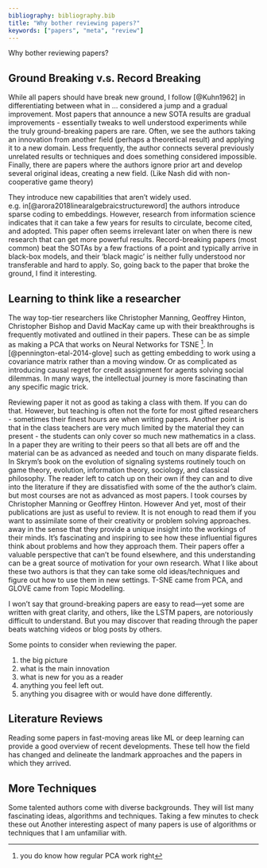 ```yaml
---
bibliography: bibliography.bib
title: "Why bother reviewing papers?"
keywords: ["papers", "meta", "review"]
---
```



Why bother reviewing papers?

## Ground Breaking v.s. Record Breaking

While all papers should have break new ground, I follow [@Kuhn1962] in differentiating between what in ... considered a jump and a gradual improvement. Most papers that announce a new SOTA results are gradual improvements - essentially tweaks to well understood experiments while the truly ground-breaking papers are rare. Often, we see the authors taking an innovation from another field (perhaps a theoretical result) and applying it to a new domain. Less frequently, the author connects several previously unrelated results or techniques and does something considered impossible. Finally, there are papers where the authors ignore prior art and develop several original ideas, creating a new field. (Like Nash did with non-cooperative game theory)

They introduce new capabilities that aren't widely used. e.g.  in[@arora2018linearalgebraicstructureword] the authors introduce sparse coding to embeddings. However, research from information science indicates that it can take a few years for results to circulate, become cited, and adopted. This paper often seems irrelevant later on when there is new research that can get more powerful results. Record-breaking papers (most common) beat the SOTAs by a few fractions of a point and typically arrive in black-box models, and their 'black magic' is neither fully understood nor transferable and hard to apply. So, going back to the paper that broke the ground, I find it interesting.


## Learning to think like a researcher

The way top-tier researchers like Christopher Manning, Geoffrey Hinton, Christopher Bishop and David MacKay came up with their breakthroughs is frequently motivated and outlined in their papers. These can be as simple as making a PCA that works on Neural Networks for TSNE [^2]. In [@pennington-etal-2014-glove] such as getting embedding to work using a covariance matrix rather than a moving window. Or as complicated as introducing causal regret for credit assignment for agents solving social dilemmas. In many ways, the intellectual journey is more fascinating than any specific magic trick.

[^2]: you do know how regular PCA work right

Reviewing paper it not as good as taking a class with them. If you can do that. However, but teaching is often not the forte for most gifted researchers - sometimes their finest hours are when writing papers. Another point is that in the class teachers are very much limited by the material they can present - the students can only cover so much new mathematics in a class. In a paper they are writing to their peers so that all bets are off and the material can be as advanced as needed and touch on many disparate fields. In Skrym's book on the evolution of signaling systems routinely touch on game theory, evolution, information theory, sociology, and classical philosophy. The reader left to catch up on their own if they can and to dive into the literature if they are dissatisfied with some of the the author's claim. but most courses are not as advanced as most papers. I took courses by Christopher Manning or Geoffrey Hinton. However And yet, most of their publications are just as useful to review. It is not enough to read them if you want to assimilate some of their creativity or problem solving approaches. away in the sense that they provide a unique insight into the workings of their minds. It's fascinating and inspiring to see how these influential figures think about problems and how they approach them. Their papers offer a valuable perspective that can't be found elsewhere, and this understanding can be a great source of motivation for your own research. What I like about these two authors is that they can take some old ideas/techniques and figure out how to use them in new settings. T-SNE came from PCA, and GLOVE came from Topic Modelling.

I won't say that ground-breaking papers are easy to read—yet some are written with great clarity, and others, like the LSTM papers, are notoriously difficult to understand. But you may discover that reading through the paper beats watching videos or blog posts by others.

Some points to consider when reviewing the paper.

1.  the big picture
2.  what is the main innovation
3.  what is new for you as a reader
4.  anything you feel left out.
5.  anything you disagree with or would have done differently.

## Literature Reviews

Reading some papers in fast-moving areas like ML or deep learning can provide a good overview of recent developments. These tell how the field has changed and delineate the landmark approaches and the papers in which they arrived.

## More Techniques

Some talented authors come with diverse backgrounds. They will list many fascinating ideas, algorithms and techniques. Taking a few minutes to check these out Another interesting aspect of many papers is use of algorithms or techniques that I am unfamiliar with.